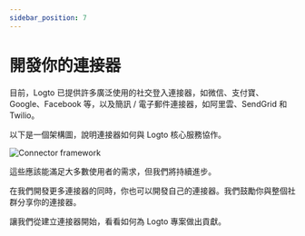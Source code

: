 ```yaml
---
sidebar_position: 7
---
```



# 開發你的連接器

目前，Logto 已提供許多廣泛使用的社交登入連接器，如微信、支付寶、Google、Facebook 等，以及簡訊 / 電子郵件連接器，如阿里雲、SendGrid 和 Twilio。

以下是一個架構圖，說明連接器如何與 Logto 核心服務協作。

<img src={logtoConnectorFrameworkImage} alt="Connector framework" />

這些應該能滿足大多數使用者的需求，但我們將持續進步。

在我們開發更多連接器的同時，你也可以開發自己的連接器。我們鼓勵你與整個社群分享你的連接器。

讓我們從建立連接器開始，看看如何為 Logto 專案做出貢獻。
